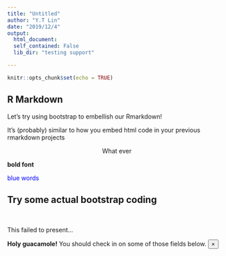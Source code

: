 ```yaml
---
title: "Untitled"
author: "Y.T Lin"
date: "2019/12/4"
output: 
  html_document:
  self_contained: False
  lib_dir: "testing support"

---
```


```r
knitr::opts_chunk$set(echo = TRUE)
```

## R Markdown

Let's try using bootstrap to embellish our Rmarkdown! 

It's (probably) similar to how you embed html code in your previous rmarkdown projects 

<center> What ever </center>

<strong> bold font </strong>

<span style="color:blue"> blue words </span>


## Try some actual bootstrap coding  
\  

This failed to present...


<div class="alert alert-warning alert-dismissible fade show" role="alert">
  <strong>Holy guacamole!</strong> You should check in on some of those fields below.
  <button type="button" class="close" data-dismiss="alert" aria-label="Close">
    <span aria-hidden="true">&times;</span>
  </button>
</div>